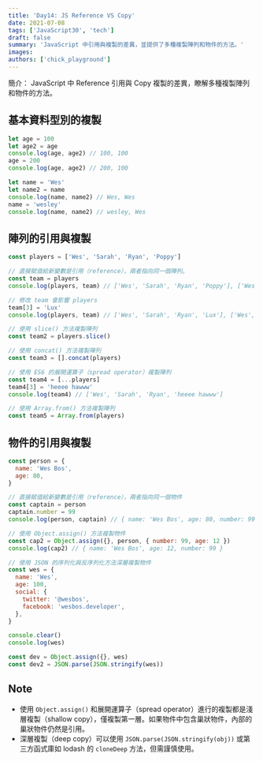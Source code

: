 ```yaml
---
title: 'Day14: JS Reference VS Copy'
date: 2021-07-08
tags: ['JavaScript30', 'tech']
draft: false
summary: 'JavaScript 中引用與複製的差異，並提供了多種複製陣列和物件的方法。'
images:
authors: ['chick_playground']
---
```


簡介： JavaScript 中 Reference 引用與 Copy 複製的差異，瞭解多種複製陣列和物件的方法。

## 基本資料型別的複製

```javascript
let age = 100
let age2 = age
console.log(age, age2) // 100, 100
age = 200
console.log(age, age2) // 200, 100

let name = 'Wes'
let name2 = name
console.log(name, name2) // Wes, Wes
name = 'wesley'
console.log(name, name2) // wesley, Wes
```

## 陣列的引用與複製

```javascript
const players = ['Wes', 'Sarah', 'Ryan', 'Poppy']

// 直接賦值給新變數是引用（reference），兩者指向同一個陣列。
const team = players
console.log(players, team) // ['Wes', 'Sarah', 'Ryan', 'Poppy'], ['Wes', 'Sarah', 'Ryan', 'Poppy']

// 修改 team 會影響 players
team[3] = 'Lux'
console.log(players, team) // ['Wes', 'Sarah', 'Ryan', 'Lux'], ['Wes', 'Sarah', 'Ryan', 'Lux']

// 使用 slice() 方法複製陣列
const team2 = players.slice()

// 使用 concat() 方法複製陣列
const team3 = [].concat(players)

// 使用 ES6 的展開運算子（spread operator）複製陣列
const team4 = [...players]
team4[3] = 'heeee hawww'
console.log(team4) // ['Wes', 'Sarah', 'Ryan', 'heeee hawww']

// 使用 Array.from() 方法複製陣列
const team5 = Array.from(players)
```

## 物件的引用與複製

```javascript
const person = {
  name: 'Wes Bos',
  age: 80,
}

// 直接賦值給新變數是引用（reference），兩者指向同一個物件
const captain = person
captain.number = 99
console.log(person, captain) // { name: 'Wes Bos', age: 80, number: 99 }, { name: 'Wes Bos', age: 80, number: 99 }

// 使用 Object.assign() 方法複製物件
const cap2 = Object.assign({}, person, { number: 99, age: 12 })
console.log(cap2) // { name: 'Wes Bos', age: 12, number: 99 }

// 使用 JSON 的序列化與反序列化方法深層複製物件
const wes = {
  name: 'Wes',
  age: 100,
  social: {
    twitter: '@wesbos',
    facebook: 'wesbos.developer',
  },
}

console.clear()
console.log(wes)

const dev = Object.assign({}, wes)
const dev2 = JSON.parse(JSON.stringify(wes))
```

## Note

- 使用 `Object.assign()` 和展開運算子（spread operator）進行的複製都是淺層複製（shallow copy），僅複製第一層。如果物件中包含巢狀物件，內部的巢狀物件仍然是引用。
- 深層複製（deep copy）可以使用 `JSON.parse(JSON.stringify(obj))` 或第三方函式庫如 lodash 的 `cloneDeep` 方法，但需謹慎使用。
